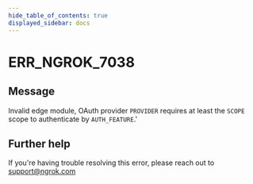 ```yaml
---
hide_table_of_contents: true
displayed_sidebar: docs
---
```



# ERR_NGROK_7038

## Message

Invalid edge module, OAuth provider `PROVIDER` requires at least the `SCOPE` scope to authenticate by `AUTH_FEATURE`.'

<ErrorDetails error="err_ngrok_7038" />

## Further help

If you're having trouble resolving this error, please reach out to [support@ngrok.com](mailto:support@ngrok.com?subject=Help%20with%20ERR_NGROK_7038)
